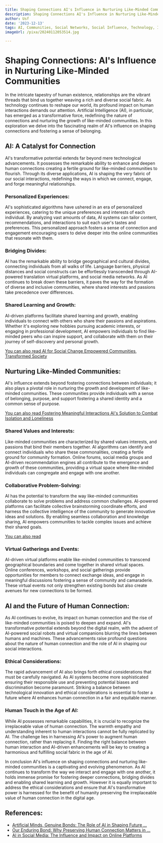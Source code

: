 ```yaml
---
title: Shaping Connections AI's Influence in Nurturing Like-Minded Communities
description: Shaping Connections AI's Influence in Nurturing Like-Minded Communities
author: Usf
date: '2023-12-13'
tags: AI, Communities, Social Networks, Social Influence, Technology, Innovation
imageUrl: /pixa/20240112053514.jpg

---
```

#  Shaping  Connections: AI's Influence in Nurturing Like-Minded  Communities

In the intricate tapestry of human existence, relationships are the vibrant  threads that bind us together  weaving a rich and diverse social  fabric. As technology continues to reshape our world, its profound impact on human interactions demands our attention. Artificial Intelligence (AI), in particular, has emerged as a transformative force, redefining the nature  of connections and nurturing  the growth of like-minded  communities. In this exploration we delve into the fascinating realm of AI's influence on shaping connections and fostering a sense of belonging.

## AI: A Catalyst for Connection

AI's transformative potential extends far beyond mere technological advancements. It possesses the remarkable  ability to enhance and deepen human connections creating a fertile ground for like-minded communities to flourish. Through its diverse applications, AI is shaping the very fabric  of our  social interactions, redefining the ways in which we connect, engage,  and forge meaningful relationships.

### Personalized Experiences:

AI's  sophisticated algorithms have ushered in an era of  personalized experiences, catering to the unique preferences and interests  of each individual. By analyzing vast amounts of data, AI systems can tailor  content, recommendations, and interactions  to suit each user's tastes and preferences. This personalized approach fosters a sense of  connection  and engagement encouraging users to delve  deeper into the online communities that resonate with them.

### Bridging Divides:

AI has the remarkable ability to bridge geographical  and cultural divides, connecting individuals from all walks of life. Language barriers, physical distances and social constructs can be effortlessly transcended through AI-powered translation virtual platforms, and social media networks. As AI continues to break down these barriers, it paves the way for the formation of diverse and inclusive  communities, where  shared interests and  passions take precedence  over differences.

### Shared Learning  and Growth:

AI-driven platforms facilitate shared learning and growth, enabling individuals to connect with others who share their passions and aspirations. Whether it's exploring new hobbies pursuing academic interests, or engaging in professional development, AI empowers individuals to find like-minded  peers who can inspire support, and collaborate with them  on  their journey of self-discovery  and personal growth.

[You can also read AI for Social Change Empowered  Communities, Transformed Society](AI%20for%20Social%20Change%20Empowered%20Communities%2C%20Transformed%20Society)


##  Nurturing  Like-Minded Communities:

AI's influence  extends beyond fostering connections between individuals;  it also plays a pivotal role in nurturing the growth and  development of like-minded communities. These communities provide individuals with a  sense of belonging,  purpose, and  support fostering a shared identity and a common sense of purpose.

[You can also read Fostering  Meaningful Interactions AI's Solution to Combat Isolation and Loneliness](Fostering%20Meaningful%20Interactions%20AI%27s%20Solution%20to%20Combat%20Isolation%20and%20Loneliness)


### Shared Values and Interests:

Like-minded  communities  are characterized by shared values interests, and passions that bind their members together.  AI algorithms can identify and connect  individuals who share these commonalities, creating  a fertile ground for community formation. Online forums, social  media groups and AI-driven recommendation engines all contribute to the emergence and growth of these communities, providing  a virtual space where like-minded individuals can congregate  and engage with one another.

###  Collaborative Problem-Solving:

AI has the potential to transform the way like-minded communities  collaborate to solve  problems  and address common challenges. AI-powered platforms can facilitate collective brainstorming coordinate efforts, and harness the collective intelligence of the community to generate innovative ideas and solutions. By enabling seamless  collaboration and knowledge sharing, AI empowers communities  to tackle complex  issues and achieve their shared goals.

[You can also read ]()


### Virtual Gatherings and Events:

AI-driven virtual platforms  enable like-minded  communities to transcend geographical boundaries and come together in shared virtual spaces. Online conferences, workshops, and social gatherings provide opportunities for members to connect  exchange ideas, and engage in meaningful discussions fostering a  sense of community and camaraderie. These virtual events not only strengthen existing bonds but also create avenues for new connections to be formed.

## AI and the Future of Human Connection:

As AI continues to evolve, its impact on  human connection and the rise of like-minded communities is poised to  deepen and expand.  AI's  transformative potential extends beyond the digital realm, with the advent of AI-powered social robots and virtual companions  blurring the lines between humans and machines. These advancements raise profound questions about the nature of human connection and the role  of AI in shaping our social interactions.

### Ethical Considerations:

The rapid advancement of AI also brings forth ethical considerations that must be carefully navigated. As AI systems become more sophisticated ensuring their responsible use and  preventing potential biases and discrimination become paramount. Striking a balance between  technological innovation and ethical considerations is essential to foster a future where AI enhances human connection in a fair and equitable manner.

### Human Touch in the Age of AI:

While AI possesses remarkable capabilities,  it is crucial to recognize the irreplaceable value of human connection. The warmth empathy and understanding inherent to  human interactions cannot be fully replicated  by  AI. The challenge  lies in  harnessing AI's power  to augment human connection, rather than replacing it. Finding  the right balance between human  interaction and AI-driven  enhancements will be key to creating a harmonious and fulfilling social  fabric in the age of AI.

In conclusion  AI's  influence on  shaping connections and nurturing like-minded communities is a captivating and evolving phenomenon. As AI continues to transform the way we interact and engage with one another, it holds immense promise for fostering deeper connections, bridging divides and enabling shared learning and growth. However it is equally  important to address the ethical considerations and  ensure that AI's transformative power  is harnessed for  the benefit of humanity preserving the  irreplaceable value of  human connection  in the  digital age.

## References:
- [Artificial Minds, Genuine Bonds: The Role of AI in Shaping Future ...](https://www.linkedin.com/pulse/artificial-minds-genuine-bonds-role-ai-shaping-future-daniel-bron)
- [Our Enduring Bond: Why Preserving Human Connection Matters in ...](https://medium.com/mikewcurtis/our-enduring-bond-why-preserving-human-connection-matters-in-the-age-of-ai-14e5c1bbdd1c)
- [AI in Social Media: The Influence and Impact on Online Platforms](https://fintelics.medium.com/ai-in-social-media-the-influence-and-impact-on-online-platforms-37e88ccb881e)
